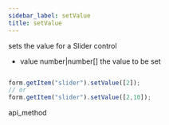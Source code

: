 ```yaml
---
sidebar_label: setValue
title: setValue
---
```



          


<Short>
 sets the value for a Slider control


</Short>



- value     number|number[]     the value to be set  


~~~js

form.getItem("slider").setValue([2]);
// or
form.getItem("slider").setValue([2,10]);


~~~
 api_method

<Descr>





</Descr>

